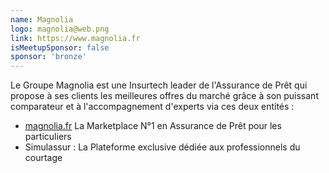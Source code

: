 ```yaml
---
name: Magnolia
logo: magnolia@web.png
link: https://www.magnolia.fr
isMeetupSponsor: false
sponsor: 'bronze'
---
```


Le Groupe Magnolia est une Insurtech leader de l'Assurance de Prêt qui propose à
ses clients les meilleures offres du marché grâce à son puissant comparateur et
à l'accompagnement d'experts via ces deux entités :

- [magnolia.fr](https://www.magnolia.fr) La Marketplace N°1 en Assurance de Prêt pour les particuliers
- Simulassur : La Plateforme exclusive dédiée aux professionnels du courtage
